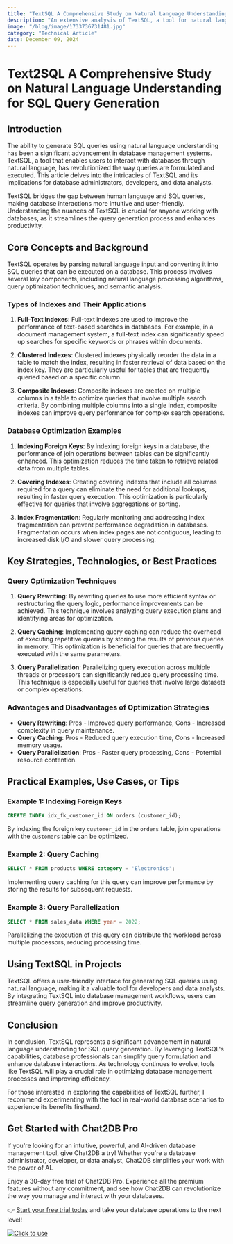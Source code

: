 ```yaml
---
title: "TextSQL A Comprehensive Study on Natural Language Understanding for SQL Query Generation"
description: "An extensive analysis of TextSQL, a tool for natural language understanding in SQL query generation, and its impact on the technological landscape."
image: "/blog/image/1733736731481.jpg"
category: "Technical Article"
date: December 09, 2024
---
```


# Text2SQL A Comprehensive Study on Natural Language Understanding for SQL Query Generation


<Authors date="December 09, 2024">
  <Author name="Aria Wells" link="https://chat2db.ai" />
</Authors>

## Introduction

The ability to generate SQL queries using natural language understanding has been a significant advancement in database management systems. TextSQL, a tool that enables users to interact with databases through natural language, has revolutionized the way queries are formulated and executed. This article delves into the intricacies of TextSQL and its implications for database administrators, developers, and data analysts.

TextSQL bridges the gap between human language and SQL queries, making database interactions more intuitive and user-friendly. Understanding the nuances of TextSQL is crucial for anyone working with databases, as it streamlines the query generation process and enhances productivity.

## Core Concepts and Background

TextSQL operates by parsing natural language input and converting it into SQL queries that can be executed on a database. This process involves several key components, including natural language processing algorithms, query optimization techniques, and semantic analysis.

### Types of Indexes and Their Applications

1. **Full-Text Indexes**: Full-text indexes are used to improve the performance of text-based searches in databases. For example, in a document management system, a full-text index can significantly speed up searches for specific keywords or phrases within documents.

2. **Clustered Indexes**: Clustered indexes physically reorder the data in a table to match the index, resulting in faster retrieval of data based on the index key. They are particularly useful for tables that are frequently queried based on a specific column.

3. **Composite Indexes**: Composite indexes are created on multiple columns in a table to optimize queries that involve multiple search criteria. By combining multiple columns into a single index, composite indexes can improve query performance for complex search operations.

### Database Optimization Examples

1. **Indexing Foreign Keys**: By indexing foreign keys in a database, the performance of join operations between tables can be significantly enhanced. This optimization reduces the time taken to retrieve related data from multiple tables.

2. **Covering Indexes**: Creating covering indexes that include all columns required for a query can eliminate the need for additional lookups, resulting in faster query execution. This optimization is particularly effective for queries that involve aggregations or sorting.

3. **Index Fragmentation**: Regularly monitoring and addressing index fragmentation can prevent performance degradation in databases. Fragmentation occurs when index pages are not contiguous, leading to increased disk I/O and slower query processing.

## Key Strategies, Technologies, or Best Practices

### Query Optimization Techniques

1. **Query Rewriting**: By rewriting queries to use more efficient syntax or restructuring the query logic, performance improvements can be achieved. This technique involves analyzing query execution plans and identifying areas for optimization.

2. **Query Caching**: Implementing query caching can reduce the overhead of executing repetitive queries by storing the results of previous queries in memory. This optimization is beneficial for queries that are frequently executed with the same parameters.

3. **Query Parallelization**: Parallelizing query execution across multiple threads or processors can significantly reduce query processing time. This technique is especially useful for queries that involve large datasets or complex operations.

### Advantages and Disadvantages of Optimization Strategies

- **Query Rewriting**: Pros - Improved query performance, Cons - Increased complexity in query maintenance.
- **Query Caching**: Pros - Reduced query execution time, Cons - Increased memory usage.
- **Query Parallelization**: Pros - Faster query processing, Cons - Potential resource contention.

## Practical Examples, Use Cases, or Tips

### Example 1: Indexing Foreign Keys

```sql
CREATE INDEX idx_fk_customer_id ON orders (customer_id);
```

By indexing the foreign key `customer_id` in the `orders` table, join operations with the `customers` table can be optimized.

### Example 2: Query Caching

```sql
SELECT * FROM products WHERE category = 'Electronics';
```

Implementing query caching for this query can improve performance by storing the results for subsequent requests.

### Example 3: Query Parallelization

```sql
SELECT * FROM sales_data WHERE year = 2022;
```

Parallelizing the execution of this query can distribute the workload across multiple processors, reducing processing time.

## Using TextSQL in Projects

TextSQL offers a user-friendly interface for generating SQL queries using natural language, making it a valuable tool for developers and data analysts. By integrating TextSQL into database management workflows, users can streamline query generation and improve productivity.

## Conclusion

In conclusion, TextSQL represents a significant advancement in natural language understanding for SQL query generation. By leveraging TextSQL's capabilities, database professionals can simplify query formulation and enhance database interactions. As technology continues to evolve, tools like TextSQL will play a crucial role in optimizing database management processes and improving efficiency.

For those interested in exploring the capabilities of TextSQL further, I recommend experimenting with the tool in real-world database scenarios to experience its benefits firsthand.


## Get Started with Chat2DB Pro

If you're looking for an intuitive, powerful, and AI-driven database management tool, give Chat2DB a try! Whether you're a database administrator, developer, or data analyst, Chat2DB simplifies your work with the power of AI.

Enjoy a 30-day free trial of Chat2DB Pro. Experience all the premium features without any commitment, and see how Chat2DB can revolutionize the way you manage and interact with your databases.

👉 [Start your free trial today](https://chat2db.ai/pricing) and take your database operations to the next level!


[![Click to use](/image/blog/bg/chat2db.jpg)](https://chat2db.ai/)
